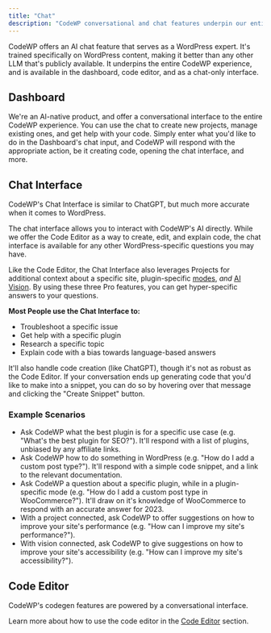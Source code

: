 ```yaml
---
title: "Chat"
description: "CodeWP conversational and chat features underpin our entire platform. Access them on multiple parts of the tool, and use them for a variety of use cases."
---
```


CodeWP offers an AI chat feature that serves as a WordPress expert. It's trained specifically on WordPress content, making it better than any other LLM that's publicly available. It underpins the entire CodeWP experience, and is available in the dashboard, code editor, and as a chat-only interface.

## Dashboard

We're an AI-native product, and offer a conversational interface to the entire CodeWP experience. You can use the chat to create new projects, manage existing ones, and get help with your code. Simply enter what you'd like to do in the Dashboard's chat input, and CodeWP will respond with the appropriate action, be it creating code, opening the chat interface, and more.

## Chat Interface

<Tip>
  CodeWP's Chat Interface is similar to ChatGPT, but much more accurate when it
  comes to WordPress.
</Tip>

The chat interface allows you to interact with CodeWP's AI directly. While we offer the Code Editor as a way to create, edit, and explain code, the chat interface is available for any other WordPress-specific questions you may have.

Like the Code Editor, the Chat Interface also leverages Projects for additional context about a specific site, plugin-specific [modes](https://docs.codewp.ai/features/modes), _and_ [AI Vision](https://docs.codewp.ai/features/vision). By using these three Pro features, you can get hyper-specific answers to your questions.

**Most People use the Chat Interface to:**

- Troubleshoot a specific issue
- Get help with a specific plugin
- Research a specific topic
- Explain code with a bias towards language-based answers

It'll also handle code creation (like ChatGPT), though it's not as robust as the Code Editor. If your conversation ends up generating code that you'd like to make into a snippet, you can do so by hovering over that message and clicking the "Create Snippet" button.

### Example Scenarios

- Ask CodeWP what the best plugin is for a specific use case (e.g. "What's the best plugin for SEO?"). It'll respond with a list of plugins, unbiased by any affiliate links.
- Ask CodeWP how to do something in WordPress (e.g. "How do I add a custom post type?"). It'll respond with a simple code snippet, and a link to the relevant documentation.
- Ask CodeWP a question about a specific plugin, while in a plugin-specific mode (e.g. "How do I add a custom post type in WooCommerce?"). It'll draw on it's knowledge of WooCommerce to respond with an accurate answer for 2023.
- With a project connected, ask CodeWP to offer suggestions on how to improve your site's performance (e.g. "How can I improve my site's performance?").
- With vision connected, ask CodeWP to give suggestions on how to improve your site's accessibility (e.g. "How can I improve my site's accessibility?").

## Code Editor

CodeWP's codegen features are powered by a conversational interface.

Learn more about how to use the code editor in the [Code Editor](/docs/create) section.
